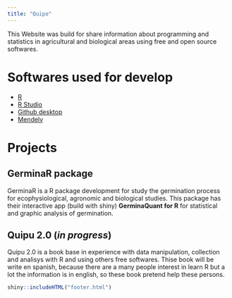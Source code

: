 ```yaml
---
title: "Quipo"
---
```


This Website was build for share information about programming and statistics in agricultural and biological areas using free and open source softwares.

# Softwares used for develop

- [R](https://cran.rstudio.com/)
- [R Studio](https://www.rstudio.com/products/rstudio/download/)
- [Github desktop](https://desktop.github.com/)
- [Mendely](https://www.mendeley.com/)

# Projects

## GerminaR package

GerminaR is a R package development for study the germination process for ecophysiological, agronomic and biological studies. This package has their interactive app (build with shiny) **GerminaQuant for R** for statistical and graphic analysis of germination.


## Quipu 2.0 (*in progress*)

Quipu 2.0 is a book base in experience with data manipulation, collection and analisys with R and using others free softwares. Thise book will be write en spanish, because there are a many people interest in learn R but a lot the information is in english, so these book pretend help these persons.


```r

shiny::includeHTML("footer.html")

```
